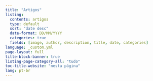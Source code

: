 ```yaml
---
title: "Artigos"
listing:
  contents: artigos
  type: default
  sort: "date desc"
  date-format: DD/MM/YYYY
  categories: true
  fields: [image, author, description, title, date, categories]
language: _custom.yml
page-layout: full
title-block-banner: true
listing-page-category-all: "tudo"
toc-title-website: "nesta página"
lang: pt-br
---
```


